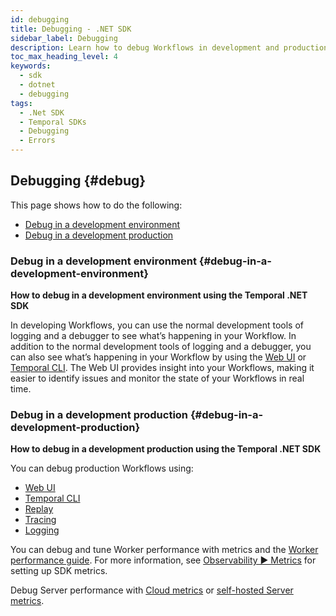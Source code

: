 ```yaml
---
id: debugging
title: Debugging - .NET SDK
sidebar_label: Debugging
description: Learn how to debug Workflows in development and production environments using Temporal .NET SDK. Utilize logging, debugger, Web UI, CLI, replay, tracing, and more for efficient troubleshooting.
toc_max_heading_level: 4
keywords:
  - sdk
  - dotnet
  - debugging
tags:
  - .Net SDK
  - Temporal SDKs
  - Debugging
  - Errors
---
```


## Debugging {#debug}

This page shows how to do the following:

- [Debug in a development environment](#debug-in-a-development-environment)
- [Debug in a development production](#debug-in-a-development-production)

### Debug in a development environment {#debug-in-a-development-environment}

**How to debug in a development environment using the Temporal .NET SDK**

In developing Workflows, you can use the normal development tools of logging and a debugger to see what’s happening in your Workflow.
In addition to the normal development tools of logging and a debugger, you can also see what’s happening in your Workflow by using the [Web UI](/web-ui) or [Temporal CLI](/cli).
The Web UI provides insight into your Workflows, making it easier to identify issues and monitor the state of your Workflows in real time.

### Debug in a development production {#debug-in-a-development-production}

**How to debug in a development production using the Temporal .NET SDK**

You can debug production Workflows using:

- [Web UI](/web-ui)
- [Temporal CLI](/cli)
- [Replay](/develop/dotnet/testing-suite#replay)
- [Tracing](/develop/dotnet/observability#tracing)
- [Logging](/develop/dotnet/observability#logging)

You can debug and tune Worker performance with metrics and the [Worker performance guide](/develop/worker-performance).
For more information, see [Observability ▶️ Metrics](/develop/dotnet/observability#metrics) for setting up SDK metrics.

Debug Server performance with [Cloud metrics](/cloud/metrics/) or [self-hosted Server metrics](/self-hosted-guide/production-checklist#scaling-and-metrics).
